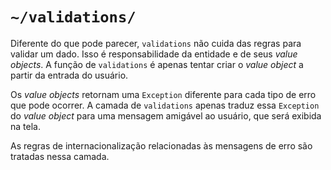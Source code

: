 # `~/validations/`

Diferente do que pode parecer, `validations` não cuida das regras para validar um dado. Isso é responsabilidade da
entidade e de seus *value objects*. A função de `validations` é apenas tentar criar o *value object* a partir da entrada
do usuário.

Os *value objects* retornam uma `Exception` diferente para cada tipo de erro que pode ocorrer. A camada de `validations`
apenas traduz essa `Exception` do *value object* para uma mensagem amigável ao usuário, que será exibida na tela.

As regras de internacionalização relacionadas às mensagens de erro são tratadas nessa camada.